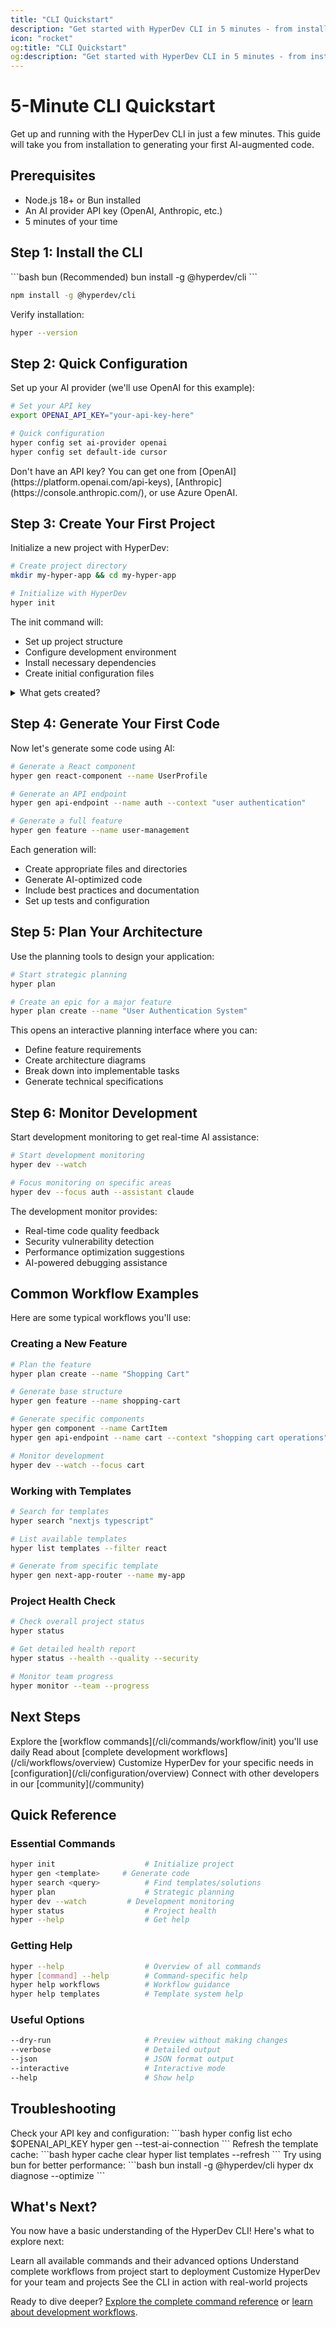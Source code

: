 ```yaml
---
title: "CLI Quickstart"
description: "Get started with HyperDev CLI in 5 minutes - from installation to your first AI-generated code"
icon: "rocket"
og:title: "CLI Quickstart"
og:description: "Get started with HyperDev CLI in 5 minutes - from installation to your first AI-generated code"
---
```


# 5-Minute CLI Quickstart

Get up and running with the HyperDev CLI in just a few minutes. This guide will take you from installation to generating your first AI-augmented code.

## Prerequisites

- Node.js 18+ or Bun installed
- An AI provider API key (OpenAI, Anthropic, etc.)
- 5 minutes of your time

## Step 1: Install the CLI

<CodeGroup>
```bash bun (Recommended)
bun install -g @hyperdev/cli
```

```bash npm
npm install -g @hyperdev/cli
```
</CodeGroup>

Verify installation:
```bash
hyper --version
```

## Step 2: Quick Configuration

Set up your AI provider (we'll use OpenAI for this example):

```bash
# Set your API key
export OPENAI_API_KEY="your-api-key-here"

# Quick configuration
hyper config set ai-provider openai
hyper config set default-ide cursor
```

<Tip>
  Don't have an API key? You can get one from [OpenAI](https://platform.openai.com/api-keys), 
  [Anthropic](https://console.anthropic.com/), or use Azure OpenAI.
</Tip>

## Step 3: Create Your First Project

Initialize a new project with HyperDev:

```bash
# Create project directory
mkdir my-hyper-app && cd my-hyper-app

# Initialize with HyperDev
hyper init
```

The init command will:
- Set up project structure
- Configure development environment  
- Install necessary dependencies
- Create initial configuration files

<details>
<summary>What gets created?</summary>

```
my-hyper-app/
├── hyperdev.config.js      # Project configuration
├── .hyper/                 # HyperDev workspace
│   ├── templates/          # Local templates
│   └── cache/              # Template cache
├── package.json            # Dependencies
└── src/                    # Source code directory
```
</details>

## Step 4: Generate Your First Code

Now let's generate some code using AI:

```bash
# Generate a React component
hyper gen react-component --name UserProfile

# Generate an API endpoint
hyper gen api-endpoint --name auth --context "user authentication"

# Generate a full feature
hyper gen feature --name user-management
```

Each generation will:
- Create appropriate files and directories
- Generate AI-optimized code
- Include best practices and documentation
- Set up tests and configuration

## Step 5: Plan Your Architecture

Use the planning tools to design your application:

```bash
# Start strategic planning
hyper plan

# Create an epic for a major feature
hyper plan create --name "User Authentication System"
```

This opens an interactive planning interface where you can:
- Define feature requirements
- Create architecture diagrams  
- Break down into implementable tasks
- Generate technical specifications

## Step 6: Monitor Development

Start development monitoring to get real-time AI assistance:

```bash
# Start development monitoring
hyper dev --watch

# Focus monitoring on specific areas
hyper dev --focus auth --assistant claude
```

The development monitor provides:
- Real-time code quality feedback
- Security vulnerability detection
- Performance optimization suggestions
- AI-powered debugging assistance

## Common Workflow Examples

Here are some typical workflows you'll use:

### Creating a New Feature

```bash
# Plan the feature
hyper plan create --name "Shopping Cart"

# Generate base structure
hyper gen feature --name shopping-cart

# Generate specific components
hyper gen component --name CartItem
hyper gen api-endpoint --name cart --context "shopping cart operations"

# Monitor development
hyper dev --watch --focus cart
```

### Working with Templates

```bash
# Search for templates
hyper search "nextjs typescript"

# List available templates
hyper list templates --filter react

# Generate from specific template
hyper gen next-app-router --name my-app
```

### Project Health Check

```bash
# Check overall project status
hyper status

# Get detailed health report
hyper status --health --quality --security

# Monitor team progress  
hyper monitor --team --progress
```

## Next Steps

<Steps>
  <Step title="Learn Core Commands">
    Explore the [workflow commands](/cli/commands/workflow/init) you'll use daily
  </Step>
  <Step title="Understand Workflows">
    Read about [complete development workflows](/cli/workflows/overview)
  </Step>
  <Step title="Configure Your Setup">
    Customize HyperDev for your specific needs in [configuration](/cli/configuration/overview)
  </Step>
  <Step title="Join the Community">
    Connect with other developers in our [community](/community)
  </Step>
</Steps>

## Quick Reference

### Essential Commands
```bash
hyper init                    # Initialize project
hyper gen <template>     # Generate code  
hyper search <query>          # Find templates/solutions
hyper plan                    # Strategic planning
hyper dev --watch         # Development monitoring
hyper status                  # Project health
hyper --help                  # Get help
```

### Getting Help
```bash
hyper --help                  # Overview of all commands
hyper [command] --help        # Command-specific help
hyper help workflows          # Workflow guidance  
hyper help templates          # Template system help
```

### Useful Options
```bash
--dry-run                     # Preview without making changes
--verbose                     # Detailed output
--json                        # JSON format output
--interactive                 # Interactive mode
--help                        # Show help
```

## Troubleshooting

<AccordionGroup>
  <Accordion title="AI provider not working">
    Check your API key and configuration:
    ```bash
    hyper config list
    echo $OPENAI_API_KEY
    hyper gen --test-ai-connection
    ```
  </Accordion>
  
  <Accordion title="Templates not found">
    Refresh the template cache:
    ```bash
    hyper cache clear
    hyper list templates --refresh
    ```
  </Accordion>
  
  <Accordion title="Slow performance">
    Try using bun for better performance:
    ```bash
    bun install -g @hyperdev/cli
    hyper dx diagnose --optimize
    ```
  </Accordion>
</AccordionGroup>

## What's Next?

You now have a basic understanding of the HyperDev CLI! Here's what to explore next:

<CardGroup cols={2}>
  <Card title="Master the Commands" icon="terminal" href="/cli/commands/overview">
    Learn all available commands and their advanced options
  </Card>
  <Card title="Development Workflows" icon="flow" href="/cli/workflows/overview">  
    Understand complete workflows from project start to deployment
  </Card>
  <Card title="Advanced Configuration" icon="gear" href="/cli/configuration/overview">
    Customize HyperDev for your team and projects
  </Card>
  <Card title="Real Examples" icon="code" href="/cli/examples/overview">
    See the CLI in action with real-world projects
  </Card>
</CardGroup>

Ready to dive deeper? [Explore the complete command reference](/cli/commands/overview) or [learn about development workflows](/cli/workflows/overview).